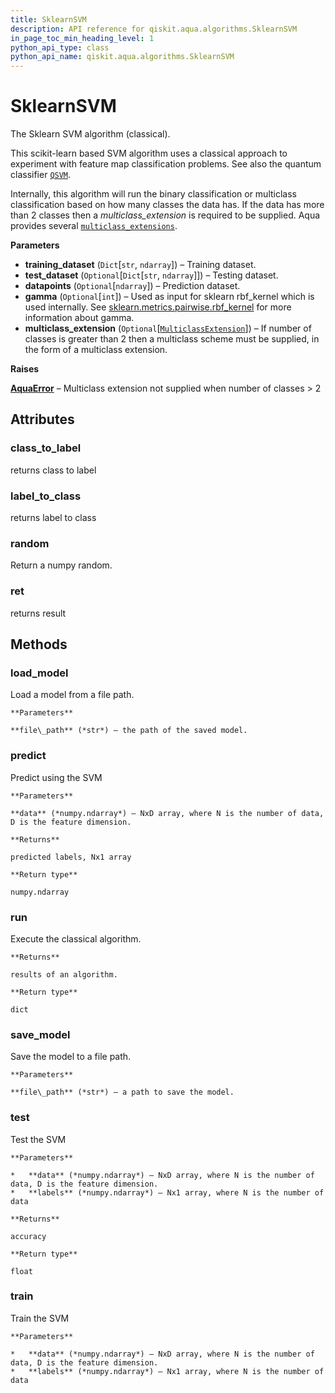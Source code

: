 ```yaml
---
title: SklearnSVM
description: API reference for qiskit.aqua.algorithms.SklearnSVM
in_page_toc_min_heading_level: 1
python_api_type: class
python_api_name: qiskit.aqua.algorithms.SklearnSVM
---
```


# SklearnSVM

<Class id="qiskit.aqua.algorithms.SklearnSVM" github="https://github.com/qiskit-community/qiskit-aqua/tree/stable/0.7/qiskit/aqua/algorithms/classifiers/sklearn_svm/sklearn_svm.py" signature="SklearnSVM(training_dataset, test_dataset=None, datapoints=None, gamma=None, multiclass_extension=None)">
  The Sklearn SVM algorithm (classical).

  This scikit-learn based SVM algorithm uses a classical approach to experiment with feature map classification problems. See also the quantum classifier [`QSVM`](qiskit.aqua.algorithms.QSVM "qiskit.aqua.algorithms.QSVM").

  Internally, this algorithm will run the binary classification or multiclass classification based on how many classes the data has. If the data has more than 2 classes then a *multiclass\_extension* is required to be supplied. Aqua provides several [`multiclass_extensions`](qiskit.aqua.components.multiclass_extensions#module-qiskit.aqua.components.multiclass_extensions "qiskit.aqua.components.multiclass_extensions").

  **Parameters**

  *   **training\_dataset** (`Dict`\[`str`, `ndarray`]) – Training dataset.
  *   **test\_dataset** (`Optional`\[`Dict`\[`str`, `ndarray`]]) – Testing dataset.
  *   **datapoints** (`Optional`\[`ndarray`]) – Prediction dataset.
  *   **gamma** (`Optional`\[`int`]) – Used as input for sklearn rbf\_kernel which is used internally. See [sklearn.metrics.pairwise.rbf\_kernel](https://scikit-learn.org/stable/modules/generated/sklearn.metrics.pairwise.rbf_kernel.html) for more information about gamma.
  *   **multiclass\_extension** (`Optional`\[[`MulticlassExtension`](qiskit.aqua.components.multiclass_extensions.MulticlassExtension "qiskit.aqua.components.multiclass_extensions.multiclass_extension.MulticlassExtension")]) – If number of classes is greater than 2 then a multiclass scheme must be supplied, in the form of a multiclass extension.

  **Raises**

  [**AquaError**](qiskit.aqua.AquaError "qiskit.aqua.AquaError") – Multiclass extension not supplied when number of classes > 2

  ## Attributes

  ### class\_to\_label

  <Attribute id="qiskit.aqua.algorithms.SklearnSVM.class_to_label">
    returns class to label
  </Attribute>

  ### label\_to\_class

  <Attribute id="qiskit.aqua.algorithms.SklearnSVM.label_to_class">
    returns label to class
  </Attribute>

  ### random

  <Attribute id="qiskit.aqua.algorithms.SklearnSVM.random">
    Return a numpy random.
  </Attribute>

  ### ret

  <Attribute id="qiskit.aqua.algorithms.SklearnSVM.ret">
    returns result
  </Attribute>

  ## Methods

  ### load\_model

  <Function id="qiskit.aqua.algorithms.SklearnSVM.load_model" signature="SklearnSVM.load_model(file_path)">
    Load a model from a file path.

    **Parameters**

    **file\_path** (*str*) – the path of the saved model.
  </Function>

  ### predict

  <Function id="qiskit.aqua.algorithms.SklearnSVM.predict" signature="SklearnSVM.predict(data)">
    Predict using the SVM

    **Parameters**

    **data** (*numpy.ndarray*) – NxD array, where N is the number of data, D is the feature dimension.

    **Returns**

    predicted labels, Nx1 array

    **Return type**

    numpy.ndarray
  </Function>

  ### run

  <Function id="qiskit.aqua.algorithms.SklearnSVM.run" signature="SklearnSVM.run()">
    Execute the classical algorithm.

    **Returns**

    results of an algorithm.

    **Return type**

    dict
  </Function>

  ### save\_model

  <Function id="qiskit.aqua.algorithms.SklearnSVM.save_model" signature="SklearnSVM.save_model(file_path)">
    Save the model to a file path.

    **Parameters**

    **file\_path** (*str*) – a path to save the model.
  </Function>

  ### test

  <Function id="qiskit.aqua.algorithms.SklearnSVM.test" signature="SklearnSVM.test(data, labels)">
    Test the SVM

    **Parameters**

    *   **data** (*numpy.ndarray*) – NxD array, where N is the number of data, D is the feature dimension.
    *   **labels** (*numpy.ndarray*) – Nx1 array, where N is the number of data

    **Returns**

    accuracy

    **Return type**

    float
  </Function>

  ### train

  <Function id="qiskit.aqua.algorithms.SklearnSVM.train" signature="SklearnSVM.train(data, labels)">
    Train the SVM

    **Parameters**

    *   **data** (*numpy.ndarray*) – NxD array, where N is the number of data, D is the feature dimension.
    *   **labels** (*numpy.ndarray*) – Nx1 array, where N is the number of data
  </Function>
</Class>

